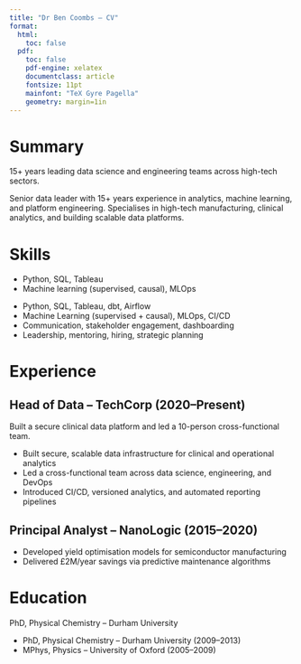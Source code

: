 ```yaml
---
title: "Dr Ben Coombs – CV"
format:
  html:
    toc: false
  pdf:
    toc: false
    pdf-engine: xelatex
    documentclass: article
    fontsize: 11pt
    mainfont: "TeX Gyre Pagella"
    geometry: margin=1in
---
```


# Summary

:::{.include-if format=html}
15+ years leading data science and engineering teams across high-tech sectors.
:::

:::{.exclude-if format=html}
Senior data leader with 15+ years experience in analytics, machine learning, and platform engineering. Specialises in high-tech manufacturing, clinical analytics, and building scalable data platforms.
:::

# Skills

:::{.include-if format=html}
- Python, SQL, Tableau  
- Machine learning (supervised, causal), MLOps  
:::

:::{.exclude-if format=html}
- Python, SQL, Tableau, dbt, Airflow  
- Machine Learning (supervised + causal), MLOps, CI/CD  
- Communication, stakeholder engagement, dashboarding  
- Leadership, mentoring, hiring, strategic planning  
:::



# Experience

## Head of Data – TechCorp (2020–Present)

:::{.include-if format=html}
Built a secure clinical data platform and led a 10-person cross-functional team.
:::

:::{.exclude-if format=html}
- Built secure, scalable data infrastructure for clinical and operational analytics  
- Led a cross-functional team across data science, engineering, and DevOps  
- Introduced CI/CD, versioned analytics, and automated reporting pipelines  
:::

## Principal Analyst – NanoLogic (2015–2020)

:::{.exclude-if format=html}
- Developed yield optimisation models for semiconductor manufacturing  
- Delivered £2M/year savings via predictive maintenance algorithms  
:::

# Education

:::{.include-if format=html}
PhD, Physical Chemistry – Durham University  
:::

:::{.exclude-if format=html}
- PhD, Physical Chemistry – Durham University (2009–2013)  
- MPhys, Physics – University of Oxford (2005–2009)  
:::
